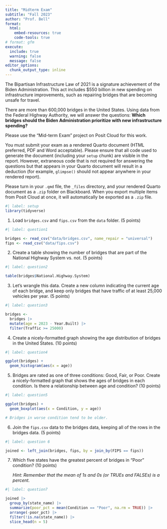 ```yaml
---
title: "Midterm Exam"
subtitle: "Fall 2023"
author: "Prof. Bell"
format:
  html:
    embed-resources: true
    code-tools: true
# format: gfm
execute:
  include: true
  warning: false
  message: false
editor_options: 
  chunk_output_type: inline
---
```


The Bipartisan Infrastructure Law of 2021 is a signature achievement of the Biden Administration. This act includes \$550 billion in new spending on infrastructure improvements, such as repairing bridges that are becoming unsafe for travel.

There are more than 600,000 bridges in the United States. Using data from the Federal Highway Authority, we will answer the questions: **Which bridges should the Biden Administration prioritize with new infrastructure spending?**

Please use the "Mid-term Exam" project on Posit Cloud for this work.

You must submit your exam as a rendered Quarto document (HTML preferred, PDF and Word acceptable). Please ensure that all code used to generate the document (including your `setup` chunk) are visible in the report. However, extraneous code that is not required for answering the questions but that appears in your Quarto document will result in a deduction (for example, `glimpse()` should not appear anywhere in your rendered report).

Please turn in your `.qmd` file, the `_files` directory, and your rendered Quarto document as a `.zip` folder on Blackboard. When you export multiple items from Posit Cloud at once, it will automatically be exported as a `.zip` file.

```r
#| label: setup
library(tidyverse)
```

1. Load `bridges.csv` and `fips.csv` from the `data` folder. (5 points)

```r
#| label: question1

bridges <- read_csv("data/bridges.csv", name_repair = "universal")
fips <- read_csv("data/fips.csv")
```

2. Create a table showing the number of bridges that are part of the National Highway System vs. not. (5 points)

```r
#| label: question2

table(bridges$National.Highway.System)
```

3. Let's wrangle this data. Create a new column indicating the current age of each bridge, and keep only bridges that have traffic of at least 25,000 vehicles per year. (5 points)

```r
#| label: question3

bridges <-
  bridges |>
  mutate(age = 2023 - Year.Built) |>
  filter(Traffic >= 25000)
```

4. Create a nicely-formatted graph showing the age distribution of bridges in the United States. (10 points)

```r
#| label: question4

ggplot(bridges) +
  geom_histogram(aes(x = age))
```

5. Bridges are rated as one of three conditions: Good, Fair, or Poor. Create a nicely-formatted graph that shows the ages of bridges in each condition. Is there a relationship between age and condition? (10 points)

```r
#| label: question5

ggplot(bridges) +
  geom_boxplot(aes(x = Condition, y = age))

# Bridges in worse condition tend to be older.
``` 

6. Join the `fips.csv` data to the bridges data, keeping all of the rows in the bridges data. (5 points)

```r
#| label: question 6

joined <- left_join(bridges, fips, by = join_by(FIPS == fips))
```

7. Which five states have the greatest percent of bridges in "Poor" condition? (10 points)

    *Hint: Remember that the mean of 1s and 0s (or TRUEs and FALSEs) is a percent.*

```r
#| label: question7

joined |>
  group_by(state_name) |>
  summarize(poor_pct = mean(Condition == "Poor", na.rm = TRUE)) |>
  arrange(-poor_pct) |>
  filter(!is.na(state_name)) |>
  slice_head(n = 5)
```
